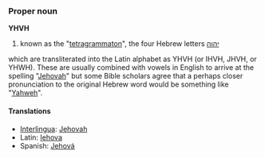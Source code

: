 === Proper noun ===
'''YHVH'''

#known as the "[[tetragrammaton]]", the four Hebrew letters [[יהוה]]
which are transliterated into the Latin alphabet as YHVH (or IHVH, JHVH, or YHWH). These are usually combined with vowels in English to arrive at the spelling "[[Jehovah]]" but some Bible scholars agree that a perhaps closer pronunciation to the original Hebrew word would be something like "[[Yahweh]]".

==== Translations ====
*[[Interlingua]]: [[Jehovah]]
*Latin: [[Iehova]]
*Spanish: [[Jehová]]